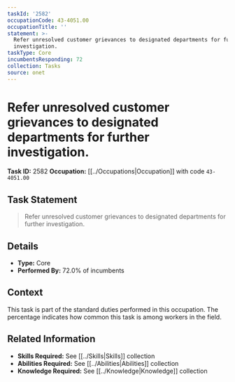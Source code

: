```yaml
---
taskId: '2582'
occupationCode: 43-4051.00
occupationTitle: ''
statement: >-
  Refer unresolved customer grievances to designated departments for further
  investigation.
taskType: Core
incumbentsResponding: 72
collection: Tasks
source: onet
---
```

# Refer unresolved customer grievances to designated departments for further investigation.

**Task ID:** 2582
**Occupation:** [[../Occupations|Occupation]] with code `43-4051.00`

## Task Statement

> Refer unresolved customer grievances to designated departments for further investigation.

## Details

- **Type:** Core
- **Performed By:** 72.0% of incumbents

## Context

This task is part of the standard duties performed in this occupation. The percentage indicates how common this task is among workers in the field.

## Related Information

- **Skills Required:** See [[../Skills|Skills]] collection
- **Abilities Required:** See [[../Abilities|Abilities]] collection
- **Knowledge Required:** See [[../Knowledge|Knowledge]] collection
